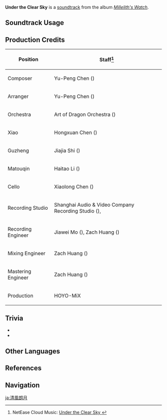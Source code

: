 {{Soundtrack Infobox
|image          = Millelith's Watch.png
|album          = Millelith's Watch
|disc           = 1
|number         = 04
|featured       =
|featured2      =
|featured3      =
|featured_disc  =
|featured_disc2 =
|featured_disc3 =
|youtube_id     = Jq4WK21CEN8
|spotify_id     = 6m7WD5NlAqZsYkB25O3s9Y
|previous       = Lithic Oath
|next           = As Dusk Falls
}}
'''Under the Clear Sky''' is a [[soundtrack]] from the album ''[[Millelith's Watch]]''.

==Soundtrack Usage==
{{Soundtrack Usage
|quest    = 
|location = The Chasm (Area)//night;;Lumberpick Valley//night
|domain   = 
}}

==Production Credits==
{| class="wikitable"
! Position
! Staff<ref>NetEase Cloud Music: [https://music.163.com/#/song?id=1956541070 Under the Clear Sky {{zh|清风朗月}}]</ref>
|-
! Composer
| Yu-Peng Chen ({{zh|陈致逸}})
|-
! Arranger
| Yu-Peng Chen ({{zh|陈致逸}})
|-
! Orchestra
| Art of Dragon Orchestra ({{zh|龙之艺交响乐团}})
|-
! Xiao
| Hongxuan Chen ({{zh|陈泓璇}})
|-
! Guzheng
| Jiajia Shi ({{zh|施佳加}})
|-
! Matouqin
| Haitao Li ({{zh|李海涛}})
|-
! Cello
| Xiaolong Chen ({{zh|陈小龙}})
|-
! Recording Studio
| Shanghai Audio & Video Company Recording Studio ({{zh|上海音像公司录音棚}}), {{Not a Typo|52Hz Studio}}
|-
! Recording Engineer
| Jiawei Mo ({{zh|莫家伟}}), Zach Huang ({{zh|黄巍}})
|-
! Mixing Engineer
| Zach Huang ({{zh|黄巍}})
|-
! Mastering Engineer
| Zach Huang ({{zh|黄巍}})
|-
! Production
| HOYO-MiX
|}
<!--
==Gallery==
<gallery>
</gallery>
-->
==Trivia==
* {{Transclude|Wordless Cliffs|ChasmSurfaceTheme1|section=1}}
* {{Transclude|On the Vast Earth|Matouqin|section=1}}

==Other Languages==
{{Other Languages
|en      = Under the Clear Sky
|zhs     = 清风朗月
|zhs_rm  = Qīngfēng Lǎngyuè
|zhs_tl  =
|ja      = 清風朗月
|ja_rm   = Seifuurougetsu
|ja_tl   = 
}}

==References==
{{Reflist}}

==Navigation==
{{Soundtrack Navbox|Millelith's Watch}}

[[ja:清風朗月]]